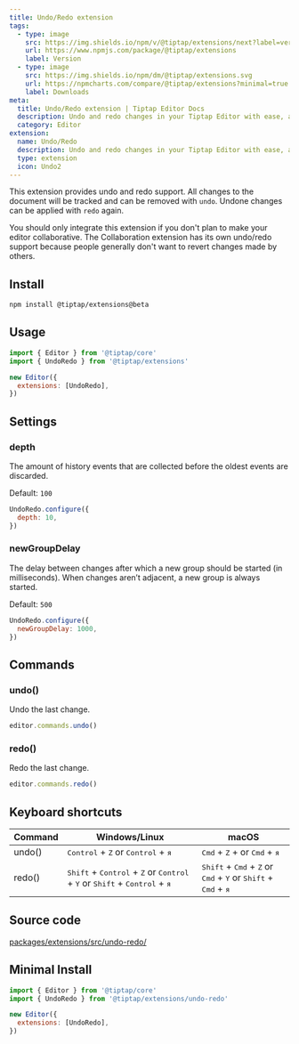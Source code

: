 ```yaml
---
title: Undo/Redo extension
tags:
  - type: image
    src: https://img.shields.io/npm/v/@tiptap/extensions/next?label=version
    url: https://www.npmjs.com/package/@tiptap/extensions
    label: Version
  - type: image
    src: https://img.shields.io/npm/dm/@tiptap/extensions.svg
    url: https://npmcharts.com/compare/@tiptap/extensions?minimal=true
    label: Downloads
meta:
  title: Undo/Redo extension | Tiptap Editor Docs
  description: Undo and redo changes in your Tiptap Editor with ease, allowing you to revert or reapply edits in your editor. More in the docs.
  category: Editor
extension:
  name: Undo/Redo
  description: Undo and redo changes in your Tiptap Editor with ease, allowing you to revert or reapply edits in your editor.
  type: extension
  icon: Undo2
---
```



This extension provides undo and redo support. All changes to the document will be tracked and can be removed with `undo`. Undone changes can be applied with `redo` again.

You should only integrate this extension if you don't plan to make your editor collaborative. The Collaboration extension has its own undo/redo support because people generally don't want to revert changes made by others.

<CodeDemo path="/Extensions/UndoRedo" />

## Install

```bash
npm install @tiptap/extensions@beta
```

## Usage

```js
import { Editor } from '@tiptap/core'
import { UndoRedo } from '@tiptap/extensions'

new Editor({
  extensions: [UndoRedo],
})
```

## Settings

### depth

The amount of history events that are collected before the oldest events are discarded.

Default: `100`

```js
UndoRedo.configure({
  depth: 10,
})
```

### newGroupDelay

The delay between changes after which a new group should be started (in milliseconds). When changes aren’t adjacent, a new group is always started.

Default: `500`

```js
UndoRedo.configure({
  newGroupDelay: 1000,
})
```

## Commands

### undo()

Undo the last change.

```js
editor.commands.undo()
```

### redo()

Redo the last change.

```js
editor.commands.redo()
```

## Keyboard shortcuts

| Command | Windows/Linux                                                                                                                                     | macOS                                                                                                                                 |
| ------- | ------------------------------------------------------------------------------------------------------------------------------------------------- | ------------------------------------------------------------------------------------------------------------------------------------- |
| undo()  | <kbd>Control</kbd> + <kbd>Z</kbd> or <kbd>Control</kbd> + <kbd>я</kbd>                                                                            | <kbd>Cmd</kbd> + <kbd>Z</kbd> + or <kbd>Cmd</kbd> + <kbd>я</kbd>                                                                      |
| redo()  | <kbd>Shift</kbd> + <kbd>Control</kbd> + <kbd>Z</kbd> or <kbd>Control</kbd> + <kbd>Y</kbd> or <kbd>Shift</kbd> + <kbd>Control</kbd> + <kbd>я</kbd> | <kbd>Shift</kbd> + <kbd>Cmd</kbd> + <kbd>Z</kbd> or <kbd>Cmd</kbd> + <kbd>Y</kbd> or <kbd>Shift</kbd> + <kbd>Cmd</kbd> + <kbd>я</kbd> |

## Source code

[packages/extensions/src/undo-redo/](https://github.com/ueberdosis/tiptap/blob/main/packages/extensions/src/undo-redo/)

## Minimal Install

```js
import { Editor } from '@tiptap/core'
import { UndoRedo } from '@tiptap/extensions/undo-redo'

new Editor({
  extensions: [UndoRedo],
})
```
